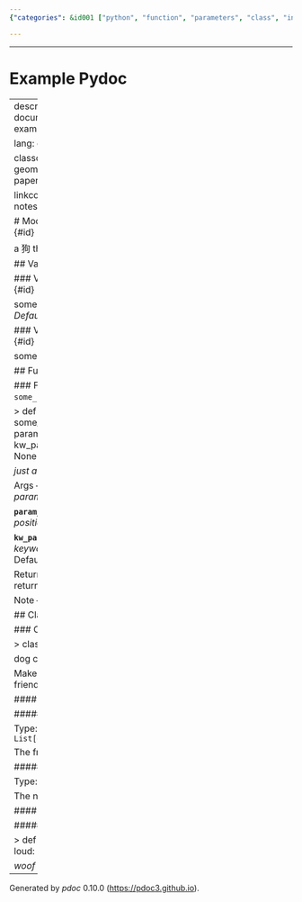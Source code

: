 ```yaml
---
{"categories": &id001 ["python", "function", "parameters", "class", "instance_variables", "method", "optional_parameter"], "category": "Python programming", "date": "2023-02-17 15:19:50", "description": "This article discusses a Python function called &grave;some_random_method&grave; that takes three parameters. It also introduces a class named &grave;Dog&grave;, which has both instance and class variables. The class contains the &grave;bark&grave; method, which can take an optional 'loud' parameter and returns 'woof'. The existence of this method was generated by pdoc version 0.10.0.", "tags": *id001, "title": "Example Pydoc"}

---
```


------

# Example Pydoc

------
description: |
    API documentation for modules: example_docstring.

lang: en

classoption: oneside
geometry: margin=1in
papersize: a4

linkcolor: blue
links-as-notes: true
...



# Module `example_docstring` {#id}

a 狗 that will bark.




## Variables



### Variable `global_var` {#id}




some global variable2 _Default to None_


### Variable `global_var2` {#id}




some other global variable



## Functions



### Function `some_random_method` {#id}




>     def some_random_method(
>         param_1: str,
>         param_2,
>         kw_param_1=None
>     ) ‑> None


_just a random method_


Args
-----=
**```param_1```** :&ensp;<code>str</code>
:   _parameter at position 1_


**```param_2```** :&ensp;<code>str</code>
:   _parameter at position 2_


**```kw_param_1```** :&ensp;<code>Any</code>, optional
:   _keyword parameter 1_. Defaults to None.



Return
-----=
Nothing returned.


Note
-----=
Extra Notes?
```
import os
os.system("ls -lth")
```



## Classes



### Class `Dog` {#id}




>     class Dog(
>         name: str
>     )


dog class

Make a Dog without any friends (yet).





#### Class variables



##### Variable `friends` {#id}



Type: `List[example_docstring.Dog]`

The friends of our dog.


##### Variable `name` {#id}



Type: `str`

The name of our dog.





#### Methods



##### Method `bark` {#id}




>     def bark(
>         self,
>         loud: bool = True
>     )


*woof*


-----
Generated by *pdoc* 0.10.0 (<https://pdoc3.github.io>).

